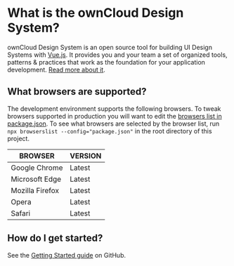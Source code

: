 
<Meta title="Documentation/FAQ" />

# What is the ownCloud Design System?

ownCloud Design System is an open source tool for building UI Design Systems with [Vue.js](https://vuejs.org). It provides you and your team a set of organized tools, patterns & practices that work as the foundation for your application development. [Read more about it](https://viljamis.com/2018/vue-design-system/).

## What browsers are supported?

The development environment supports the following browsers. To tweak browsers supported in production you will want to edit the [browsers list in package.json](https://github.com/owncloud/owncloud-design-system/blob/master/package.json#L172-L180). To see what browsers are selected by the browser list, run `npx browserslist --config="package.json"` in the root directory of this project.

| BROWSER         | VERSION |
| --------------- | ------- |
| Google Chrome   | Latest  |
| Microsoft Edge  | Latest  |
| Mozilla Firefox | Latest  |
| Opera           | Latest  |
| Safari          | Latest  |

## How do I get started?

See the [Getting Started guide](https://github.com/owncloud/owncloud-design-system/wiki/getting-started) on GitHub.
